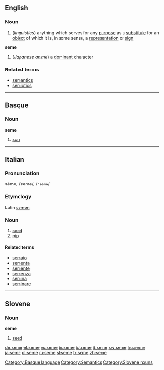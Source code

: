 ==English==
===Noun===
{{en-noun|semata}}
#(''linguistics'') anything which serves for any [[purpose]] as a [[substitute]] for an [[object]] of which it is, in some sense, a [[representation]] or [[sign]]
'''seme'''
#(''Japanese anime'') a [[dominant]] character
{{wikipedia}}

===Related terms===
*[[semantics]]
*[[semiotics]]

----

==Basque==
===Noun===
'''seme'''

# [[son]]

[[Category:Basque language]]

----

==Italian==
{{wikipedia|lang=it}}
===Pronunciation===
séme, /ˈseme/, /<tt>"seme</tt>/
===Etymology===
Latin [[semen]]
===Noun===
{{it-noun|sem|m|e|i}}

# [[seed]]
# [[pip]]

====Related terms====
*[[semaio]]
*[[sementa]]
*[[semente]]
*[[semenza]]
*[[semina]]
*[[seminare]]

[[Category:Semantics]]

----

==Slovene==
===Noun===
'''seme'''

# [[seed]]

[[Category:Slovene nouns]]

[[de:seme]]
[[el:seme]]
[[es:seme]]
[[io:seme]]
[[id:seme]]
[[it:seme]]
[[sw:seme]]
[[hu:seme]]
[[ja:seme]]
[[pl:seme]]
[[ru:seme]]
[[sl:seme]]
[[tr:seme]]
[[zh:seme]]